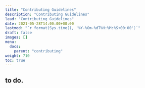 ```yaml
---
title: "Contributing Guidelines"
description: "Contributing Guidelines"
lead: "Contributing Guidelines"
date: 2021-05-28T14:00:00+00:00
lastmod: "`r format(Sys.time(), '%Y-%Om-%dT%H:%M:%S+00:00')`"
draft: false
images: []
menu:
  docs:
    parent: "contributing"
weight: 710
toc: true
---
```


## to do.
